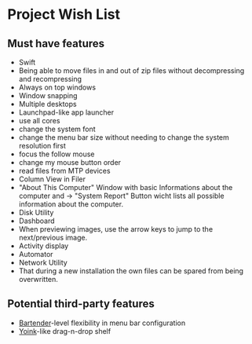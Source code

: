 # Project Wish List

## Must have features

 - Swift
 - Being able to move files in and out of zip files without decompressing and recompressing
 - Always on top windows
 - Window snapping
 - Multiple desktops
 - Launchpad-like app launcher
 - use all cores
 - change the system font
 - change the menu bar size without needing to change the system resolution first
 - focus the follow mouse
 - change my mouse button order
 - read files from MTP devices
 - Column View in Filer
 - "About This Computer" Window with basic Informations about the computer and -&gt; "System Report" Button wicht lists all possible information about the computer.  
 - Disk Utility
 - Dashboard
 - When previewing images, use the arrow keys to jump to the next/previous image.
 - Activity display
 - Automator
 - Network Utility
 - That during a new installation the own files can be spared from being overwritten.

## Potential third-party features

 - [Bartender](https://www.macbartender.com/)-level flexibility in menu bar configuration
 - [Yoink](https://www.yoink.app)-like drag-n-drop shelf
